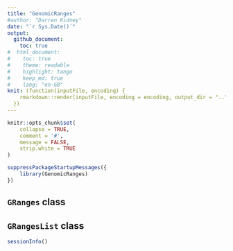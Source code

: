 ```yaml
---
title: "GenomicRanges"
#author: "Darren Kidney"
date: "`r Sys.Date()`"
output:
  github_document:
    toc: true
#  html_document:
#    toc: true
#    theme: readable
#    highlight: tango
#    keep_md: true
#    lang: "en-GB"
knit: (function(inputFile, encoding) {
    rmarkdown::render(inputFile, encoding = encoding, output_dir = "..")
  })
---
```


```r
knitr::opts_chunk$set(
	collapse = TRUE,
	comment = '#',
	message = FALSE,
	strip.white = TRUE
)
```

```r
suppressPackageStartupMessages({
	library(GenomicRanges)
})
```

## `GRanges` class

## `GRangesList` class

```r
sessionInfo()
```